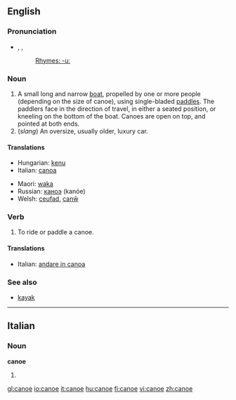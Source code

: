 {{wikipedia}}
==English==

===Pronunciation===
*{{AHD|kə-no͞o'}}, {{IPA|/kəˈnuː/}}, {{SAMPA|/k@"nu:/}}
*: [[Rhymes:English:-uː|Rhymes: -uː]]

===Noun===
{{en-noun}}

# A small long and narrow [[boat]], propelled by one or more people (depending on the size of canoe), using single-bladed [[paddle]]s. The paddlers face in the direction of travel, in either a seated position, or kneeling on the bottom of the boat. Canoes are open on top, and pointed at both ends.
# (''slang'') An oversize, usually older, luxury car.

====Translations====
{{top}}
*Hungarian: [[kenu]]
*Italian: [[canoa]] {{f}}
{{mid}}
*Maori: [[waka]]
*Russian: [[каноэ]] (kanóe) {{n}}
*Welsh: [[ceufad]], [[canŵ]]
{{bottom}}

===Verb===
{{en-verb|canoe|d}}

# To ride or paddle a canoe.

====Translations====
{{top}}
*Italian: [[andare in canoa]]
{{mid}}
{{bottom}}

===See also===
*[[kayak]]

----

==Italian==

===Noun===
'''canoe'''

# {{plural of|canoa}}

[[gl:canoe]]
[[io:canoe]]
[[it:canoe]]
[[hu:canoe]]
[[fi:canoe]]
[[vi:canoe]]
[[zh:canoe]]